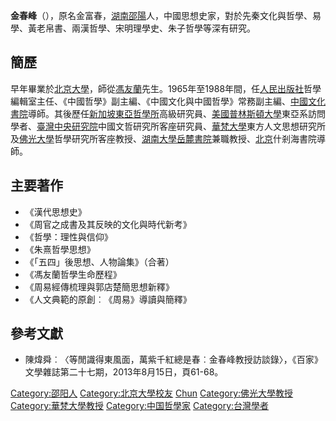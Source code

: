 {{BLPsources|time=2020-03-11}}
'''金春峰'''（{{bd|1935年||}}），原名金富春，[[湖南|湖南]][[邵陽|邵陽]]人，中國思想史家，對於先秦文化與哲學、易學、黃老帛書、兩漢哲學、宋明理學史、朱子哲學等深有研究。

==簡歷==
早年畢業於[[北京大學|北京大學]]，師從[[馮友蘭|馮友蘭]]先生。1965年至1988年間，任[[人民出版社|人民出版社]]哲學編輯室主任、《中國哲學》副主編、《中國文化與中國哲學》常務副主編、[[中國文化書院|中國文化書院]]導師。其後歷任[[新加坡|新加坡]][[東亞哲學所|東亞哲學所]]高級研究員、[[美國|美國]][[普林斯頓大學|普林斯頓大學]]東亞系訪問學者、[[臺灣|臺灣]][[中央研究院|中央研究院]]中國文哲研究所客座研究員、[[華梵大學|華梵大學]]東方人文思想研究所及[[佛光大學|佛光大學]]哲學研究所客座教授、[[湖南大學|湖南大學]][[岳麓書院|岳麓書院]]兼職教授、[[北京|北京]]什剎海書院導師。

==主要著作==
* 《漢代思想史》
* 《周官之成書及其反映的文化與時代新考》
* 《哲學：理性與信仰》
* 《朱熹哲學思想》
* 《「五四」後思想、人物論集》（合著）
* 《馮友蘭哲學生命歷程》
* 《周易經傳梳理與郭店楚簡思想新釋》
* 《人文典範的原創︰《周易》導讀與簡釋》

==參考文獻==
* 陳煒舜︰〈等閒識得東風面，萬紫千紅總是春︰金春峰教授訪談錄〉，《百家》文學雜誌第二十七期，2013年8月15日，頁61-68。

{{normdaten}}
{{DEFAULTSORT:jin chunfeng}}
[[Category:邵阳人|Category:邵阳人]]
[[Category:北京大學校友|Category:北京大學校友]]
[[Category:金姓|Chun]]
[[Category:佛光大學教授|Category:佛光大學教授]]
[[Category:華梵大學教授|Category:華梵大學教授]]
[[Category:中国哲學家|Category:中国哲學家]]
[[Category:台灣學者|Category:台灣學者]]